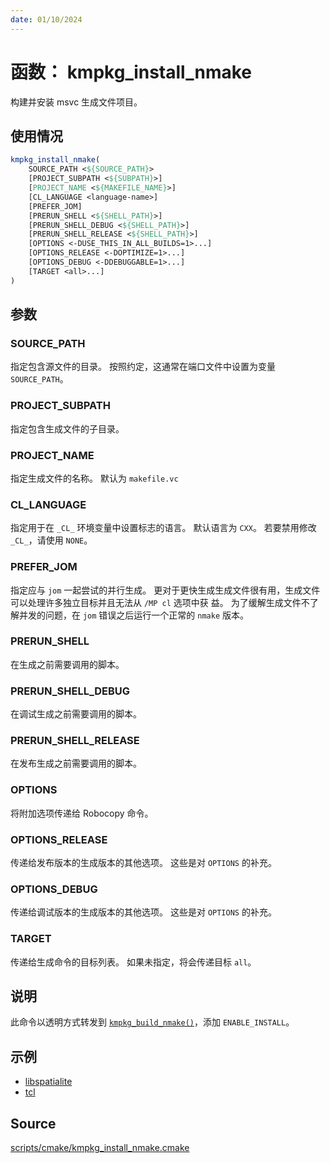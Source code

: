 ```yaml
---
date: 01/10/2024
---
```

# 函数： kmpkg_install_nmake

构建并安装 msvc 生成文件项目。

## 使用情况

```cmake
kmpkg_install_nmake(
    SOURCE_PATH <${SOURCE_PATH}>
    [PROJECT_SUBPATH <${SUBPATH}>]
    [PROJECT_NAME <${MAKEFILE_NAME}>]
    [CL_LANGUAGE <language-name>]
    [PREFER_JOM]
    [PRERUN_SHELL <${SHELL_PATH}>]
    [PRERUN_SHELL_DEBUG <${SHELL_PATH}>]
    [PRERUN_SHELL_RELEASE <${SHELL_PATH}>]
    [OPTIONS <-DUSE_THIS_IN_ALL_BUILDS=1>...]
    [OPTIONS_RELEASE <-DOPTIMIZE=1>...]
    [OPTIONS_DEBUG <-DDEBUGGABLE=1>...]
    [TARGET <all>...]
)
```

## 参数

### SOURCE_PATH

指定包含源文件的目录。 按照约定，这通常在端口文件中设置为变量 `SOURCE_PATH`。

### PROJECT_SUBPATH

指定包含生成文件的子目录。

### PROJECT_NAME

指定生成文件的名称。 默认为 `makefile.vc`

### CL_LANGUAGE

指定用于在 `_CL_` 环境变量中设置标志的语言。 默认语言为 `CXX`。 若要禁用修改 `_CL_`，请使用 `NONE`。

### PREFER_JOM

指定应与 `jom` 一起尝试的并行生成。 更对于更快生成生成文件很有用，生成文件可以处理许多独立目标并且无法从 `/MP cl` 选项中获
益。 为了缓解生成文件不了解并发的问题，在 `jom` 错误之后运行一个正常的 `nmake` 版本。

### PRERUN_SHELL

在生成之前需要调用的脚本。

### PRERUN_SHELL_DEBUG

在调试生成之前需要调用的脚本。

### PRERUN_SHELL_RELEASE

在发布生成之前需要调用的脚本。

### OPTIONS

将附加选项传递给 Robocopy 命令。

### OPTIONS_RELEASE

传递给发布版本的生成版本的其他选项。 这些是对 `OPTIONS` 的补充。

### OPTIONS_DEBUG

传递给调试版本的生成版本的其他选项。 这些是对 `OPTIONS` 的补充。

### TARGET

传递给生成命令的目标列表。 如果未指定，将会传递目标 `all`。

## 说明

此命令以透明方式转发到 [`kmpkg_build_nmake()`](kmpkg_build_nmake.mdx)，添加 `ENABLE_INSTALL`。

## 示例

- [libspatialite](https://gitee.com/kumo-pub/kmpkg/blob/master/ports/libspatialite/portfile.cmake)
- [tcl](https://gitee.com/kumo-pub/kmpkg/blob/master/ports/tcl/portfile.cmake)

## Source

[scripts/cmake/kmpkg\_install\_nmake.cmake](https://gitee.com/kumo-pub/kmpkg/blob/master/scripts/cmake/kmpkg_install_nmake.cmake)
